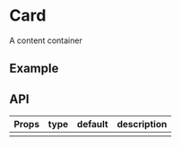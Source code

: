 # Card

A content container

## Example

## API

| Props | type | default | description |
| ----- | ---- | ------- | ----------- |
|       |      |         |             |
